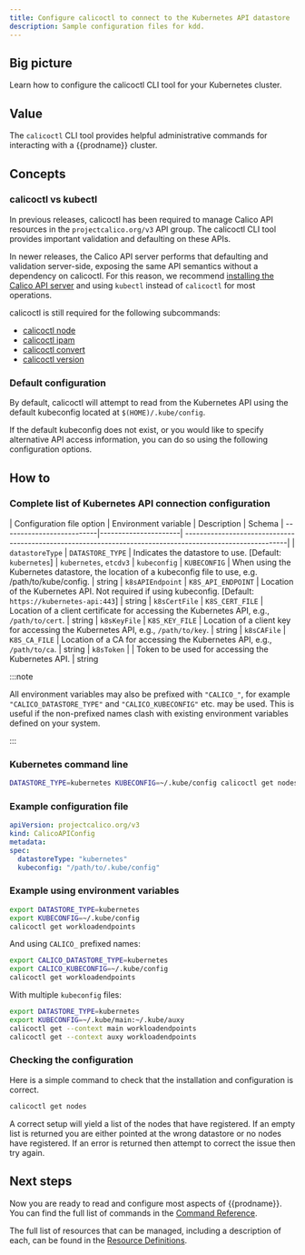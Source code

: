 ```yaml
---
title: Configure calicoctl to connect to the Kubernetes API datastore
description: Sample configuration files for kdd.
---
```


## Big picture

Learn how to configure the calicoctl CLI tool for your Kubernetes cluster.

## Value

The `calicoctl` CLI tool provides helpful administrative commands for interacting with a {{prodname}} cluster.

## Concepts

### calicoctl vs kubectl

In previous releases, calicoctl has been required to manage Calico API resources in the `projectcalico.org/v3` API group. The calicoctl CLI tool provides important validation and defaulting on these APIs. 

In newer releases, the Calico API server performs that defaulting and validation server-side, exposing the same API semantics without a dependency on calicoctl. For this reason, we recommend 
[installing the Calico API server](../../../install-apiserver.mdx) and using `kubectl` instead of `calicoctl` for most operations.

calicoctl is still required for the following subcommands:

- [calicoctl node](../../../../reference/calicoctl/node/index.mdx)
- [calicoctl ipam](../../../../reference/calicoctl/ipam/index.mdx)
- [calicoctl convert](../../../../reference/calicoctl/convert.mdx)
- [calicoctl version](../../../../reference/calicoctl/version.mdx)

### Default configuration

By default, calicoctl will attempt to read from the Kubernetes API using the default kubeconfig located at `$(HOME)/.kube/config`.

If the default kubeconfig does not exist, or you would like to specify alternative API access information, you can do so using the following configuration options.

## How to

### Complete list of Kubernetes API connection configuration

| Configuration file option | Environment variable | Description                                                                                               | Schema
| --------------------------|----------------------| ----------------------------------------------------------------------------------------------------------|
| `datastoreType`           | `DATASTORE_TYPE`     | Indicates the datastore to use. [Default: `kubernetes`]                                                       | `kubernetes`, `etcdv3`
| `kubeconfig`              | `KUBECONFIG`         | When using the Kubernetes datastore, the location of a kubeconfig file to use, e.g. /path/to/kube/config. | string
| `k8sAPIEndpoint`          | `K8S_API_ENDPOINT`   | Location of the Kubernetes API. Not required if using kubeconfig. [Default: `https://kubernetes-api:443`] | string
| `k8sCertFile`             | `K8S_CERT_FILE`      | Location of a client certificate for accessing the Kubernetes API, e.g., `/path/to/cert`.                 | string
| `k8sKeyFile`              | `K8S_KEY_FILE`       | Location of a client key for accessing the Kubernetes API, e.g., `/path/to/key`.                          | string
| `k8sCAFile`               | `K8S_CA_FILE`        | Location of a CA for accessing the Kubernetes API, e.g., `/path/to/ca`.                                   | string
| `k8sToken`                |                      | Token to be used for accessing the Kubernetes API.                                                        | string


:::note

All environment variables may also be prefixed with `"CALICO_"`, for
example `"CALICO_DATASTORE_TYPE"` and `"CALICO_KUBECONFIG"` etc. may be used.
This is useful if the non-prefixed names clash with existing environment
variables defined on your system.

:::

### Kubernetes command line

```bash
DATASTORE_TYPE=kubernetes KUBECONFIG=~/.kube/config calicoctl get nodes
```

### Example configuration file

```yaml
apiVersion: projectcalico.org/v3
kind: CalicoAPIConfig
metadata:
spec:
  datastoreType: "kubernetes"
  kubeconfig: "/path/to/.kube/config"
```

### Example using environment variables

```bash
export DATASTORE_TYPE=kubernetes
export KUBECONFIG=~/.kube/config
calicoctl get workloadendpoints
```

And using `CALICO_` prefixed names:

```bash
export CALICO_DATASTORE_TYPE=kubernetes
export CALICO_KUBECONFIG=~/.kube/config
calicoctl get workloadendpoints
```

With multiple `kubeconfig` files:

```bash
export DATASTORE_TYPE=kubernetes
export KUBECONFIG=~/.kube/main:~/.kube/auxy
calicoctl get --context main workloadendpoints
calicoctl get --context auxy workloadendpoints
```

### Checking the configuration

Here is a simple command to check that the installation and configuration is
correct.

```bash
calicoctl get nodes
```

A correct setup will yield a list of the nodes that have registered.  If an
empty list is returned you are either pointed at the wrong datastore or no
nodes have registered.  If an error is returned then attempt to correct the
issue then try again.


## Next steps

Now you are ready to read and configure most aspects of {{prodname}}.  You can
find the full list of commands in the
[Command Reference](../../../../reference/calicoctl/overview.mdx).

The full list of resources that can be managed, including a description of each,
can be found in the
[Resource Definitions](../../../../reference/resources/overview.mdx).
